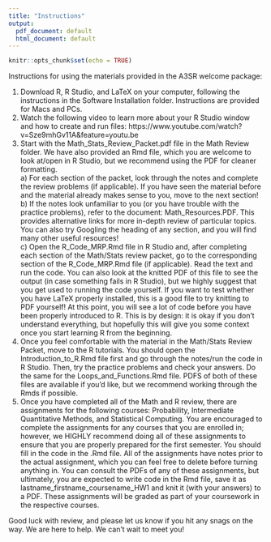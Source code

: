 ```yaml
---
title: "Instructions"
output:
  pdf_document: default
  html_document: default
---
```


```r
knitr::opts_chunk$set(echo = TRUE)
```
  
Instructions for using the materials provided in the A3SR welcome package:  

  1. Download R, R Studio, and LaTeX on your computer, following the instructions in the Software Installation folder. Instructions are provided for Macs and PCs.
  2. Watch the following video to learn more about your R Studio window and how to create and run files: https://www.youtube.com/watch?v=Sze9mhGv11A&feature=youtu.be 
  3. Start with the Math_Stats_Review_Packet.pdf file in the Math Review folder. We have also provided an Rmd file, which you are welcome to look at/open in R Studio, but we recommend using the PDF for cleaner formatting.  
    a) For each section of the packet, look through the notes and complete the review problems (if applicable). If you have seen the material before and the material already makes sense to you, move to the next section! 
    b) If the notes look unfamiliar to you (or you have trouble with the practice problems), refer to the document: Math_Resources.PDF. This provides alternative links for more in-depth review of particular topics. You can also try Googling the heading of any section, and you will find many other useful resources!  
    c) Open the R_Code_MRP.Rmd file in R Studio and, after completing each section of the Math/Stats review packet, go to the corresponding section of the R_Code_MRP.Rmd file (if applicable). Read the text and run the code. You can also look at the knitted PDF of this file to see the output (in case something fails in R Studio), but we highly suggest that you get used to running the code yourself. If you want to test whether you have LaTeX properly installed, this is a good file to try knitting to PDF yourself! At this point, you will see a lot of code before you have been properly introduced to R. This is by design: it is okay if you don't understand everything, but hopefully this will give you some context once you start learning R from the beginning.  
  4. Once you feel comfortable with the material in the Math/Stats Review Packet, move to the R tutorials. You should open the Introduction_to_R.Rmd file first and go through the notes/run the code in R Studio. Then, try the practice problems and check your answers. Do the same for the Loops_and_Functions.Rmd file. PDFS of both of these files are available if you'd like, but we recommend working through the Rmds if possible. 
  5. Once you have completed all of the Math and R review, there are assignments for the following courses: Probability, Intermediate Quantitative Methods, and Statistical Computing. You are encouraged to complete the assignments for any courses that you are enrolled in; however, we HIGHLY recommend doing all of these assignments to ensure that you are properly prepared for the first semester. You should fill in the code in the .Rmd file. All of the assignments have notes prior to the actual assignment, which you can feel free to delete before turning anything in. You can consult the PDFs of any of these assignments, but ultimately, you are expected to write code in the Rmd file, save it as lastname_firstname_coursename_HW1 and knit it (with your answers) to a PDF. These assignments will be graded as part of your coursework in the respective courses. 
  
Good luck with review, and please let us know if you hit any snags on the way. We are here to help. We can't wait to meet you!  